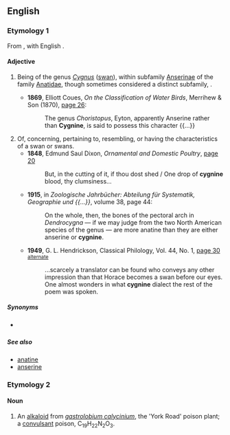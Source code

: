 ==English==

===Etymology 1===
From {{etyl|la|en}} {{term|cygnus||swan|lang=la}}, with English {{term|-ine|lang=en}}.

====Adjective====
{{en-adj}}

# {{context|zoology}} Being of the genus ''[[Cygnus]]'' ([[swan]]), within subfamily [[Anserinae]] of the family [[Anatidae]], though sometimes considered a distinct subfamily, ''{{taxlink|Cygninae|subfamily}}''.
#* '''1869''', Elliott Coues, ''On the Classification of Water Birds'', Merrihew & Son (1870), [http://books.google.com/books?id=4VEaAAAAYAAJ&pg=PA216&dq=cygnine page 26]:
#*: The genus ''Choristopus'', Eyton, apparently Anserine rather than '''Cygnine''', is said to possess this character {{...}}
# Of, concerning, pertaining to, resembling, or having the characteristics of a swan or swans.
#* '''1848''', Edmund Saul Dixon, ''Ornamental and Domestic Poultry'', [http://books.google.com/books?id=Z7E9AAAAIAAJ&pg=PA20&dq=cygnine page 20]
#*: But, in the cutting of it, if thou dost shed / One drop of '''cygnine''' blood, thy clumsiness...
#* '''1915''', in ''Zoologische Jahrbücher: Abteilung für Systematik, Geographie und {{...}}'', volume 38,<sup >[http://books.google.com/books?id=pvvUAAAAMAAJ ]</sup> page 44:
#*: On the whole, then, the bones of the pectoral arch in ''Dendrocygna'' — if we may judge from the two North American species of the genus — are more anatine than they are either anserine or '''cygnine'''.
#* '''1949''', G. L. Hendrickson, Classical Philology, Vol. 44, No. 1, [http://books.google.com/books?id=7fk7AAAAMAAJ&q=Cygnine&dq=Cygnine&lr=&pgis=1 page 30] [http://www.jstor.org/pss/267079 <small>alternate</small>]
#*:...scarcely a translator can be found who conveys any other impression than that Horace becomes a swan before our eyes. One almost wonders in what '''cygnine''' dialect the rest of the poem was spoken.

=====Synonyms=====
* {{sense|of or pertaining to swans}} {{l/en|olorine}}

=====See also=====
* [[anatine]]
* [[anserine]]

===Etymology 2===

====Noun====
{{en-noun|-}}

# {{context|dated}} An [[alkaloid]] from ''[[w:Gastrolobium|gastrolobium calycinium]]'', the 'York Road' poison plant; a [[convulsant]] poison, C<sub>19</sub>H<sub>22</sub>N<sub>2</sub>O<sub>3</sub>.